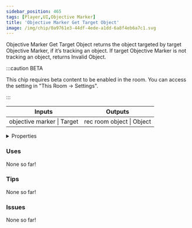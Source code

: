 ```yaml
---
sidebar_position: 465
tags: [Player,UI,Objective Marker]
title: 'Objective Marker Get Target Object'
image: /img/chip/0a9761e3-44df-4ede-a1dd-6a8f4eb6a7c1.svg
---
```


Objective Marker Get Target Object returns the object targeted by target Objective Marker, if it’s tracking an object. If target Objective Marker is not tracking an object, returns Invalid Object.

:::caution BETA

This chip requires beta content to be enabled in the room. You can access the setting in "This Room -> Settings".

:::

<IChip uuid="0a9761e3-44df-4ede-a1dd-6a8f4eb6a7c1"/>

<table><thead><tr><th>Inputs</th><th>Outputs</th></tr></thead><tbody><tr><td>objective marker | Target</td><td>rec room object | Object</td></tr></tbody></table>

<details>
  <summary>Properties</summary>
  <div>
    <div>
    <table>
      <tbody>
        <tr>
          <td>Is beta required?</td>
          <td>Yes</td>
        </tr>
        <tr>
          <td>Is chip a trolling risk?</td>
          <td>No</td>
        </tr>
        <tr>
          <td>Is chip a role assignment risk?</td>
          <td>No</td>
        </tr>
        <tr>
          <td>Chip UUID</td>
          <td>0a9761e3-44df-4ede-a1dd-6a8f4eb6a7c1</td>
        </tr>
        <tr>
          <td>Room availability</td>
          <td>Available everywhere</td>
        </tr>
      </tbody>
    </table>
    </div>
  </div>
</details>

### Uses

None so far!

### Tips

None so far!

### Issues

None so far!